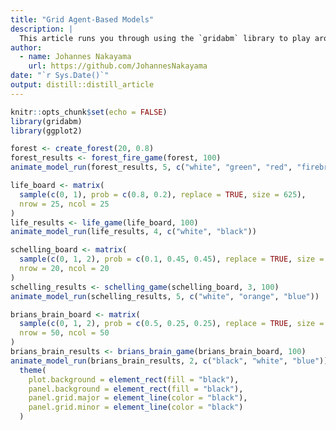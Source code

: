 ```yaml
---
title: "Grid Agent-Based Models"
description: |
  This article runs you through using the `gridabm` library to play around with 2D cellular automata or grid ABMs.
author:
  - name: Johannes Nakayama 
    url: https://github.com/JohannesNakayama
date: "`r Sys.Date()`"
output: distill::distill_article
---
```


```r
knitr::opts_chunk$set(echo = FALSE)
library(gridabm)
library(ggplot2)
```

```r
forest <- create_forest(20, 0.8)
forest_results <- forest_fire_game(forest, 100)
animate_model_run(forest_results, 5, c("white", "green", "red", "firebrick"))
```


```r
life_board <- matrix(
  sample(c(0, 1), prob = c(0.8, 0.2), replace = TRUE, size = 625),
  nrow = 25, ncol = 25
)
life_results <- life_game(life_board, 100)
animate_model_run(life_results, 4, c("white", "black"))
```


```r
schelling_board <- matrix(
  sample(c(0, 1, 2), prob = c(0.1, 0.45, 0.45), replace = TRUE, size = 400),
  nrow = 20, ncol = 20
)
schelling_results <- schelling_game(schelling_board, 3, 100)
animate_model_run(schelling_results, 5, c("white", "orange", "blue"))
```


```r
brians_brain_board <- matrix(
  sample(c(0, 1, 2), prob = c(0.5, 0.25, 0.25), replace = TRUE, size = 2500),
  nrow = 50, ncol = 50
)
brians_brain_results <- brians_brain_game(brians_brain_board, 100)
animate_model_run(brians_brain_results, 2, c("black", "white", "blue")) +
  theme(
    plot.background = element_rect(fill = "black"),
    panel.background = element_rect(fill = "black"),
    panel.grid.major = element_line(color = "black"),
    panel.grid.minor = element_line(color = "black")
  )
```


